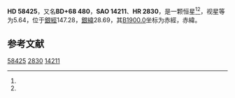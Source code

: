 {{Starbox begin
| name = HD 58425
}}
{{Starbox observe
| epoch = [[J2000.0|J2000.0]]
| constell = {{星座名待查}}<ref name=SIMBAD>{{cite web
 | url=http://simbad.u-strasbg.fr/simbad/sim-id?Ident=HR+2830
 | title=Pulsating variable Star
 | publisher=Centre de Données astronomiques de Strasbourg
 | work=SIMBAD
 | accessdate=2012-07-13
 | archive-date=2016-03-19
 | archive-url=https://web.archive.org/web/20160319073141/http://simbad.u-strasbg.fr/simbad/sim-id?Ident=HR+2830
 | dead-url=no
 }}</ref><ref name=DATA>{{cite web
 | url=http://vizier.u-strasbg.fr/viz-bin/VizieR-5?-out.add=.&-source=5050&-corr=PK=HR&-out.max=9999&HR=2830
 | title=VizieR Detailed Page
 | accessdate=2012-07-13
 | archive-date=2016-03-05
 | archive-url=https://web.archive.org/web/20160305013101/http://vizier.u-strasbg.fr/viz-bin/VizieR-5?-out.add=.&-source=5050&-corr=PK=HR&-out.max=9999&HR=2830
 | dead-url=no
 }}</ref>
| 星官 = 
| ra = {{RA|7|30|52.7}}<ref name=SIMBAD /><ref name=DATA />
| dec = {{DEC|+68|27|56}}<ref name=SIMBAD /><ref name=DATA />
| appmag_v = 5.64<ref name=SIMBAD /><ref name=DATA />
}}
{{Starbox character
| class = gK2<ref name=SIMBAD /><ref name=DATA />
| b-v = 1.11<ref name=SIMBAD /><ref name=DATA />
| u-b = 0.89<ref name=SIMBAD /><ref name=DATA />
| r-i = <ref name=SIMBAD /><ref name=DATA />
| variable = 
}}
{{Starbox astrometry
| radial_v = 0.89
| prop_mo_ra = 56
| parallax = 0.011
| p_error = 
}}
{{Starbox catalog
| names =BD+68 480，[[SAO星表|SAO]] 14211，[[HD星表|HD]] 58425，[[HR星表|HR]] 2830}}
{{Starbox reference |Simbad=HR+2830}}
{{Starbox end}}

'''HD 58425'''，又名'''BD+68 480'''，'''SAO 14211'''、'''HR 2830'''，是一颗恒星<ref name=SIMBAD /><ref name=DATA />，视星等为5.64，位于[[銀道座標系|銀經]]147.28，[[銀道座標系|銀緯]]28.69，其[[B1900.0|B1900.0]]坐标为赤經{{RA|7|20|28.6}}，赤緯{{DEC|+68|28.69|12}}。

== 参考文献 ==
{{reflist}}

{{star-stub}}

[[Category:HD和HDE天體|58425]]
[[Category:HR天體|2830]]
[[Category:SAO天體|14211]]
